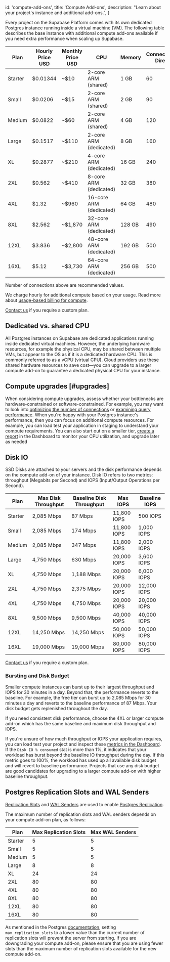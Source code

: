 
  id: 'compute-add-ons',
  title: 'Compute Add-ons',
  description: "Learn about your project's instance and additional add-ons.",
}

Every project on the Supabase Platform comes with its own dedicated Postgres instance running inside a virtual machine (VM). The following table describes the base instance with additional compute add-ons available if you need extra performance when scaling up Supabase.

| Plan    | Hourly Price USD | Monthly Price USD | CPU                     | Memory | Connections: Direct | Connections: Pooler |
| ------- | ---------------- | ----------------- | ----------------------- | ------ | ------------------- | ------------------- |
| Starter | $0.01344         | ~$10              | 2-core ARM (shared)     | 1 GB   | 60                  | 200                 |
| Small   | $0.0206          | ~$15              | 2-core ARM (shared)     | 2 GB   | 90                  | 200                 |
| Medium  | $0.0822          | ~$60              | 2-core ARM (shared)     | 4 GB   | 120                 | 200                 |
| Large   | $0.1517          | ~$110             | 2-core ARM (dedicated)  | 8 GB   | 160                 | 300                 |
| XL      | $0.2877          | ~$210             | 4-core ARM (dedicated)  | 16 GB  | 240                 | 700                 |
| 2XL     | $0.562           | ~$410             | 8-core ARM (dedicated)  | 32 GB  | 380                 | 1500                |
| 4XL     | $1.32            | ~$960             | 16-core ARM (dedicated) | 64 GB  | 480                 | 3000                |
| 8XL     | $2.562           | ~$1,870           | 32-core ARM (dedicated) | 128 GB | 490                 | 6000                |
| 12XL    | $3.836           | ~$2,800           | 48-core ARM (dedicated) | 192 GB | 500                 | 9000                |
| 16XL    | $5.12            | ~$3,730           | 64-core ARM (dedicated) | 256 GB | 500                 | 12,000              |

Number of connections above are recommended values.

We charge hourly for additional compute based on your usage. Read more about [usage-based billing for compute](/docs/guides/platform/org-based-billing#usage-based-billing-for-compute).

[Contact us](https://supabase.com/contact/enterprise) if you require a custom plan.

## Dedicated vs. shared CPU

All Postgres instances on Supabase are dedicated applications running inside dedicated virtual machines. However, the underlying hardware resources, for example the physical CPU, may be shared between multiple VMs, but appear to the OS as if it is a dedicated hardware CPU. This is commonly referred to as a vCPU (virtual CPU). Cloud providers use these shared hardware resources to save cost—you can upgrade to a larger compute add-on to guarantee a dedicated physical CPU for your instance.

## Compute upgrades [#upgrades]

When considering compute upgrades, assess whether your bottlenecks are hardware-constrained or software-constrained. For example, you may want to look into [optimizing the number of connections](/docs/guides/platform/performance#optimizing-the-number-of-connections) or [examining query performance](/docs/guides/platform/performance#examining-query-performance). When you're happy with your Postgres instance's performance, then you can focus on additional compute resources. For example, you can load test your application in staging to understand your compute requirements. You can also start out on a smaller tier, [create a report](https://supabase.com/dashboard/project/_/reports) in the Dashboard to monitor your CPU utilization, and upgrade later as needed

## Disk IO

SSD Disks are attached to your servers and the disk performance depends on the compute add-on of your instance. Disk IO refers to two metrics: throughput (Megabits per Second) and IOPS (Input/Output Operations per Second).

| Plan    | Max Disk Throughput | Baseline Disk Throughput | Max IOPS    | Baseline IOPS |
| ------- | ------------------- | ------------------------ | ----------- | ------------- |
| Starter | 2,085 Mbps          | 87 Mbps                  | 11,800 IOPS | 500 IOPS      |
| Small   | 2,085 Mbps          | 174 Mbps                 | 11,800 IOPS | 1,000 IOPS    |
| Medium  | 2,085 Mbps          | 347 Mbps                 | 11,800 IOPS | 2,000 IOPS    |
| Large   | 4,750 Mbps          | 630 Mbps                 | 20,000 IOPS | 3,600 IOPS    |
| XL      | 4,750 Mbps          | 1,188 Mbps               | 20,000 IOPS | 6,000 IOPS    |
| 2XL     | 4,750 Mbps          | 2,375 Mbps               | 20,000 IOPS | 12,000 IOPS   |
| 4XL     | 4,750 Mbps          | 4,750 Mbps               | 20,000 IOPS | 20,000 IOPS   |
| 8XL     | 9,500 Mbps          | 9,500 Mbps               | 40,000 IOPS | 40,000 IOPS   |
| 12XL    | 14,250 Mbps         | 14,250 Mbps              | 50,000 IOPS | 50,000 IOPS   |
| 16XL    | 19,000 Mbps         | 19,000 Mbps              | 80,000 IOPS | 80,000 IOPS   |

[Contact us](https://supabase.com/contact/enterprise) if you require a custom plan.

### Bursting and Disk Budget

Smaller compute instances can burst up to their largest throughput and IOPS for 30 minutes in a day. Beyond that, the performance reverts to the baseline. For example, the free tier can burst up to 2,085 Mbps for 30 minutes a day and reverts to the baseline performance of 87 Mbps. Your disk budget gets replenished throughout the day.

If you need consistent disk performance, choose the 4XL or larger compute add-on which has the same baseline and maximum disk throughput and IOPS.

If you're unsure of how much throughput or IOPS your application requires, you can load test your project and inspect these [metrics in the Dashboard](https://supabase.com/dashboard/project/_/reports). If the `Disk IO % consumed` stat is more than 1%, it indicates that your workload has burst beyond the baseline IO throughput during the day. If this metric goes to 100%, the workload has used up all available disk budget and will revert to baseline performance. Projects that use any disk budget are good candidates for upgrading to a larger compute add-on with higher baseline throughput.

## Postgres Replication Slots and WAL Senders

[Replication Slots](https://postgresqlco.nf/doc/en/param/max_replication_slots) and [WAL Senders](https://postgresqlco.nf/doc/en/param/max_wal_senders/) are used to enable [Postgres Replication](/docs/guides/database/replication).

The maximum number of replication slots and WAL senders depends on your compute add-on plan, as follows:

| Plan    | Max Replication Slots | Max WAL Senders |
| ------- | --------------------- | --------------- |
| Starter | 5                     | 5               |
| Small   | 5                     | 5               |
| Medium  | 5                     | 5               |
| Large   | 8                     | 8               |
| XL      | 24                    | 24              |
| 2XL     | 80                    | 80              |
| 4XL     | 80                    | 80              |
| 8XL     | 80                    | 80              |
| 12XL    | 80                    | 80              |
| 16XL    | 80                    | 80              |

<Admonition type="caution">

As mentioned in the Postgres [documentation](https://postgresqlco.nf/doc/en/param/max_replication_slots/), setting `max_replication_slots` to a lower value than the current number of replication slots will prevent the server from starting. If you are downgrading your compute add-on, please ensure that you are using fewer slots than the maximum number of replication slots available for the new compute add-on.

</Admonition>


